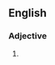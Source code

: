 ==English==

===Adjective===
{{en-adj|-}}

# {{abbreviation of|[[hold|held]] [[without]] [[bond]]|lang=en}}